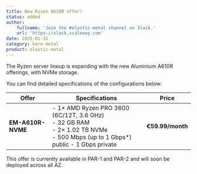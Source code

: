 ```yaml
---
title: New Ryzen A610R offer!
status: added
author:
    fullname: 'Join the #elastic-metal channel on Slack.'
    url: 'https://slack.scaleway.com'
date: 2025-01-31
category: bare-metal
product: elastic-metal
---
```


The Ryzen server lineup is expanding with the new Aluminium A610R offerings, with NVMe storage.

You can find detailed specifications of the configurations below:

| Offer           | Specifications                                              | Price          |  
|---------------|------------------------------------------------------------|--------------|  
| **EM-A610R-NVME** | - 1× AMD Ryzen PRO 3600 (6C/12T, 3.6 GHz)  <br> - 32 GB RAM  <br> - 2× 1.02 TB NVMe  <br> - 500 Mbps (up to 1 Gbps*) public - 1 Gbps private | **€59.99/month** | 

This offer is currently available in PAR-1 and PAR-2 and will soon be deployed across all AZ.

